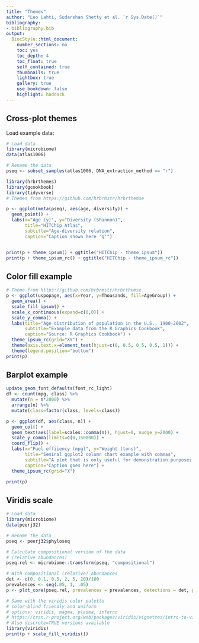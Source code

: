 ```yaml
---
title: "Themes"
author: "Leo Lahti, Sudarshan Shetty et al. `r Sys.Date()`"
bibliography: 
- bibliography.bib
output:
  BiocStyle::html_document:
    number_sections: no
    toc: yes
    toc_depth: 4
    toc_float: true
    self_contained: true
    thumbnails: true
    lightbox: true
    gallery: true
    use_bookdown: false
    highlight: haddock
---
```

<!--
  %\VignetteEngine{knitr::rmarkdown}
  %\VignetteIndexEntry{microbiome tutorial - clustering}
  %\usepackage[utf8]{inputenc}
  %\VignetteEncoding{UTF-8}  
-->


## Cross-plot themes


Load example data:

```r
# Load data
library(microbiome)
data(atlas1006)

# Rename the data
pseq <- subset_samples(atlas1006, DNA_extraction_method == "r")
```


```r
library(hrbrthemes)
library(gcookbook)
library(tidyverse)
# Themes from https://github.com/hrbrmstr/hrbrthemse

p <- ggplot(meta(pseq), aes(age, diversity)) +
  geom_point() +
  labs(x="Age (y)", y="Diversity (Shannon)",
       title="HITChip Atlas",
       subtitle="Age-diversity relation",
       caption="Caption shown here 'g'") 


print(p + theme_ipsum() + ggtitle("HITChip - theme_ipsum"))
print(p + theme_ipsum_rc() + ggtitle("HITChip - theme_ipsum_rc"))
```


## Color fill example

```r
# Theme from https://github.com/hrbrmstr/hrbrthemse
p <- ggplot(uspopage, aes(x=Year, y=Thousands, fill=AgeGroup)) + 
  geom_area() +
  scale_fill_ipsum() +
  scale_x_continuous(expand=c(0,0)) +
  scale_y_comma() +
  labs(title="Age distribution of population in the U.S., 1900-2002",
       subtitle="Example data from the R Graphics Cookbook",
       caption="Source: R Graphics Cookbook") +
  theme_ipsum_rc(grid="XY") +
  theme(axis.text.x=element_text(hjust=c(0, 0.5, 0.5, 0.5, 1))) +
  theme(legend.position="bottom")
print(p)  
```

## Barplot example

```r
update_geom_font_defaults(font_rc_light)
df <- count(mpg, class) %>% 
  mutate(n = n*2000) %>% 
  arrange(n) %>% 
  mutate(class=factor(class, levels=class)) 

p <- ggplot(df, aes(class, n)) +
  geom_col() +
  geom_text(aes(label=scales::comma(n)), hjust=0, nudge_y=2000) +
  scale_y_comma(limits=c(0,150000)) +
  coord_flip() +
  labs(x="Fuel effiiency (mpg)", y="Weight (tons)",
       title="Seminal ggplot2 column chart example with commas",
       subtitle="A plot that is only useful for demonstration purposes, esp since you'd never\nreally want direct labels and axis labels",
       caption="Caption goes here") + 
  theme_ipsum_rc(grid="X")

print(p)
```


## Viridis scale


```r
# Load data
library(microbiome)
data(peerj32)

# Rename the data
pseq <- peerj32$phyloseq

# Calculate compositional version of the data
# (relative abundances)
pseq.rel <- microbiome::transform(pseq, "compositional")

# With compositional (relative) abundances
det <- c(0, 0.1, 0.5, 2, 5, 20)/100
prevalences <- seq(.05, 1, .05)
p <- plot_core(pseq.rel, prevalences = prevalences, detections = det, plot.type = "lineplot") + xlab("Relative Abundance (%)")

# Same with the viridis color palette
# color-blind friendly and uniform
# options: viridis, magma, plasma, inferno
# https://cran.r-project.org/web/packages/viridis/vignettes/intro-to-viridis.html
# Also discrete=TRUE versions available
library(viridis)
print(p + scale_fill_viridis())
```
